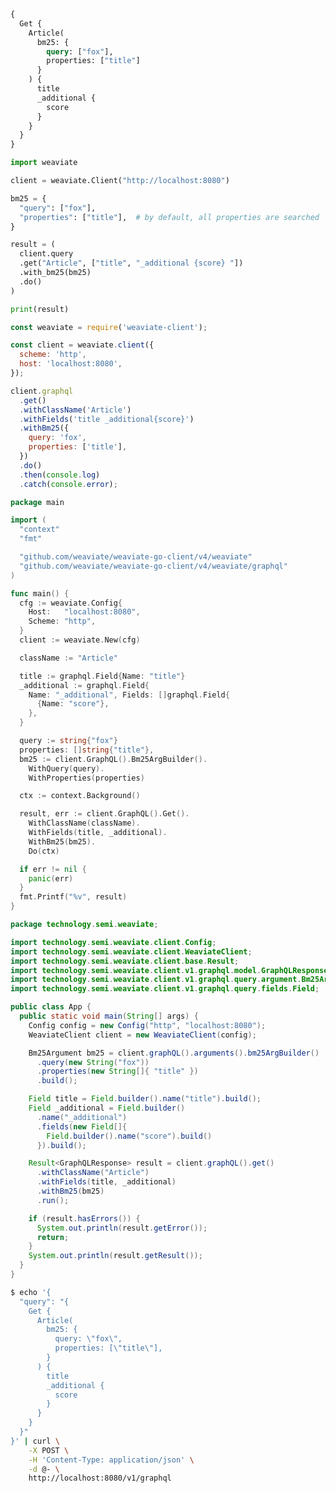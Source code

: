 
<Tabs groupId="languages">
<TabItem value="graphql" label="GraphQL">

```graphql
{
  Get {
    Article(
      bm25: {
        query: ["fox"],
        properties: ["title"]
      }
    ) {
      title
      _additional {
        score
      }
    }
  }
}
```

</TabItem>
<TabItem value="py" label="Python">

```python
import weaviate

client = weaviate.Client("http://localhost:8080")

bm25 = {
  "query": ["fox"],
  "properties": ["title"],  # by default, all properties are searched
}

result = (
  client.query
  .get("Article", ["title", "_additional {score} "])
  .with_bm25(bm25)
  .do()
)

print(result)
```

</TabItem>
<TabItem value="js" label="JavaScript">

```js
const weaviate = require('weaviate-client');

const client = weaviate.client({
  scheme: 'http',
  host: 'localhost:8080',
});

client.graphql
  .get()
  .withClassName('Article')
  .withFields('title _additional{score}')
  .withBm25({
    query: 'fox',
    properties: ['title'],
  })
  .do()
  .then(console.log)
  .catch(console.error);

```

</TabItem>
<TabItem value="go" label="Go">

```go
package main

import (
  "context"
  "fmt"

  "github.com/weaviate/weaviate-go-client/v4/weaviate"
  "github.com/weaviate/weaviate-go-client/v4/weaviate/graphql"
)

func main() {
  cfg := weaviate.Config{
    Host:   "localhost:8080",
    Scheme: "http",
  }
  client := weaviate.New(cfg)

  className := "Article"

  title := graphql.Field{Name: "title"}
  _additional := graphql.Field{
    Name: "_additional", Fields: []graphql.Field{
      {Name: "score"},
    },
  }

  query := string{"fox"}
  properties: []string{"title"},
  bm25 := client.GraphQL().Bm25ArgBuilder().
    WithQuery(query).
    WithProperties(properties)

  ctx := context.Background()

  result, err := client.GraphQL().Get().
    WithClassName(className).
    WithFields(title, _additional).
    WithBm25(bm25).
    Do(ctx)

  if err != nil {
    panic(err)
  }
  fmt.Printf("%v", result)
}
```

</TabItem>
<TabItem value="java" label="Java">

```java
package technology.semi.weaviate;

import technology.semi.weaviate.client.Config;
import technology.semi.weaviate.client.WeaviateClient;
import technology.semi.weaviate.client.base.Result;
import technology.semi.weaviate.client.v1.graphql.model.GraphQLResponse;
import technology.semi.weaviate.client.v1.graphql.query.argument.Bm25Argument;
import technology.semi.weaviate.client.v1.graphql.query.fields.Field;

public class App {
  public static void main(String[] args) {
    Config config = new Config("http", "localhost:8080");
    WeaviateClient client = new WeaviateClient(config);

    Bm25Argument bm25 = client.graphQL().arguments().bm25ArgBuilder()
      .query(new String("fox"))
      .properties(new String[]{ "title" })
      .build();

    Field title = Field.builder().name("title").build();
    Field _additional = Field.builder()
      .name("_additional")
      .fields(new Field[]{
        Field.builder().name("score").build()
      }).build();

    Result<GraphQLResponse> result = client.graphQL().get()
      .withClassName("Article")
      .withFields(title, _additional)
      .withBm25(bm25)
      .run();

    if (result.hasErrors()) {
      System.out.println(result.getError());
      return;
    }
    System.out.println(result.getResult());
  }
}
```

</TabItem>
<TabItem value="curl" label="Curl">

```bash
$ echo '{
  "query": "{
    Get {
      Article(
        bm25: {
          query: \"fox\",
          properties: [\"title\"],
        }
      ) {
        title
        _additional {
          score
        }
      }
    }
  }"
}' | curl \
    -X POST \
    -H 'Content-Type: application/json' \
    -d @- \
    http://localhost:8080/v1/graphql
```

</TabItem>
</Tabs>